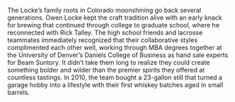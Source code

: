 The Locke’s family roots in Colorado moonshining go back several generations. Owen Locke kept the 
craft tradition alive with an early knack for brewing that continued through college to graduate school, 
where he reconnected with Rick Talley. The high school friends and lacrosse teammates immediately 
recognized that their collaborative styles complimented each other well, working through MBA degrees together 
at the University of Denver’s Daniels College of Business as hand sale experts for Beam Suntory. 
It didn’t take them long to realize they could create something bolder and wilder than the premier spirits 
they offered at countless tastings. In 2010, the team bought a 23-gallon still that turned a garage hobby 
into a lifestyle with their first whiskey batches aged in small barrels.